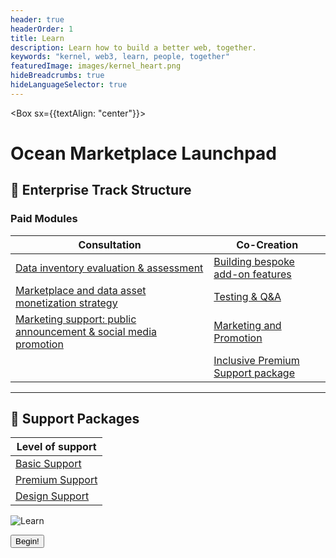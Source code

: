 ```yaml
---
header: true
headerOrder: 1
title: Learn
description: Learn how to build a better web, together.
keywords: "kernel, web3, learn, people, together"
featuredImage: images/kernel_heart.png
hideBreadcrumbs: true
hideLanguageSelector: true
---
```


<Box sx={{textAlign: "center"}}>

# Ocean Marketplace Launchpad

</Box>

## 🚀 Enterprise Track Structure
### Paid Modules

| Consultation                                            | Co-Creation                                      |
| ----------------------------------------------------------------------| ----------------------------------------------------------------------| 
| [Data inventory evaluation & assessment](/learn/module-0/play-of-pattern)   | [Building bespoke add-on features](/learn/module-1/) |           
| [Marketplace and data asset monetization strategy](/learn/module-1/meaning)                       | [Testing & Q&A](/learn/module-1/)                       |                           
| [Marketing support: public announcement & social media promotion](/learn/module-2/better-questions)     | [Marketing and Promotion](/learn/module-1/)            | 
|                                                                                   | [Inclusive Premium Support package](/learn/module-1/) |


---

## 🙋 Support Packages

| Level of support         |
|--------------------------|
| [Basic Support](/enterprise/support#basic-support)  | 
| [Premium Support](/enterprise/support#premium-support)    |      
| [Design Support](/enterprise/support#design-support)     | 


<LeadCapture />

![Learn](/images/creatures/octopus/octopus-full-light.svg)

<Aligner center>
    <Button to='/learn/module-0/'>Begin!</Button>
</Aligner>
